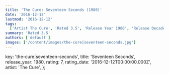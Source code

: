 ```yaml
---
title: 'The Cure: Seventeen Seconds (1980)'
date: '2016-12-12'
lastmod: '2016-12-12'
tags:
  ['Artist The Cure', 'Rated 3.5', 'Release Year 1980', 'Release Decade 1980']
summary: 'Rated 3.5'
authors: ['default']
images: ['/content/images/the-cure|seventeen-seconds.jpg']
---
```


  key: 'the-cure|seventeen-seconds',
  title: 'Seventeen Seconds',
  release_year: 1980,
  rating: 7,
  rating_date: '2016-12-12T00:00:00.000Z',
  artist: 'The Cure',
};

<MusicRating data={data} />
